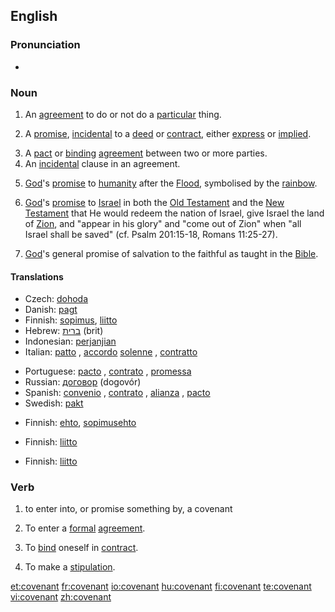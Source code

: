 ==English==

===Pronunciation===
*{{audio|en-us-covenant.ogg|Audio (US)}}

===Noun===
{{en-noun}}
#{{legal}} An [[agreement]] to do or not do a [[particular]] thing.
#{{legal}} A [[promise]], [[incidental]] to a [[deed]] or [[contract]], either [[express]] or [[implied]].
# A [[pact]] or [[binding]] [[agreement]] between two or more parties.
# An [[incidental]] clause in an agreement.
# {{biblical}} [[God]]'s [[promise]] to [[humanity]] after the [[Flood]], symbolised by the [[rainbow]].
# {{biblical}} [[God]]'s [[promise]] to [[Israel]] in both the [[Old Testament]] and the [[New Testament]] that He would redeem the nation of Israel, give Israel the land of [[Zion]], and "appear in his glory" and "come out of Zion" when "all Israel shall be saved" (cf. Psalm 201:15-18, Romans 11:25-27).
# {{biblical}} [[God]]'s general promise of salvation to the faithful as taught in the [[Bible]].

====Translations====
{{trans-top|binding agreement}}
*Czech: [[dohoda]] {{f}}
*Danish: [[pagt]]
*Finnish: [[sopimus]], [[liitto]]
*Hebrew: [[ברית]] (brit) {{f}}
*Indonesian: [[perjanjian]]
*Italian: [[patto]] {{m}}, [[accordo]] [[solenne]] {{m}}, [[contratto]] {{m}}
{{trans-mid}}
*Portuguese: [[pacto]] {{m}}, [[contrato]] {{m}}, [[promessa]] {{f}}
*Russian: [[договор]] (dogovór) {{m}}
*Spanish: [[convenio]] {{m}}, [[contrato]] {{m}}, [[alianza]] {{f}}, [[pacto]] {{m}}
*Swedish: [[pakt]] {{c}}
{{trans-bottom}}

{{trans-top|incidental clause}}
*Finnish: [[ehto]], [[sopimusehto]]
{{trans-mid}}
{{trans-bottom}}

{{trans-top|God's promise to mankind after the Flood}}
*Finnish: [[liitto]]
{{trans-mid}}
{{trans-bottom}}

{{trans-top|God's promise to Israel}}
*Finnish: [[liitto]]
{{trans-mid}}
{{trans-bottom}}

{{trans-top|God's promise of salvation to the faithful}}
{{trans-mid}}
{{trans-bottom}}

===Verb===
{{en-verb}}

# to enter into, or promise something by, a covenant
#{{legal}} To enter a [[formal]] [[agreement]].
#{{legal}} To [[bind]] oneself in [[contract]].
#{{legal}} To make a [[stipulation]].


[[et:covenant]]
[[fr:covenant]]
[[io:covenant]]
[[hu:covenant]]
[[fi:covenant]]
[[te:covenant]]
[[vi:covenant]]
[[zh:covenant]]
